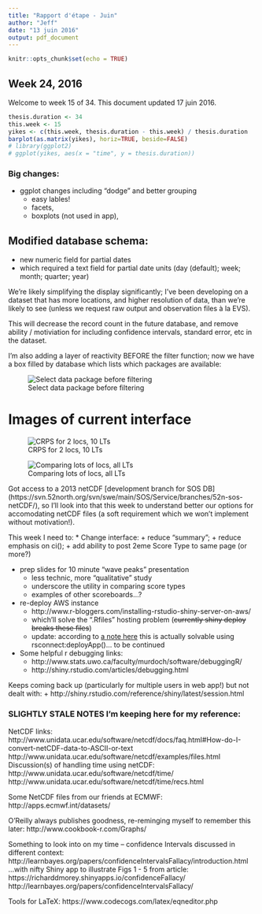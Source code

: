 ```yaml
---
title: "Rapport d'étape - Juin"
author: "Jeff"
date: "13 juin 2016"
output: pdf_document
---
```


```r
knitr::opts_chunk$set(echo = TRUE)
```


## Week 24, 2016
Welcome to week 15 of 34. This document updated 17 juin 2016.

```r
thesis.duration <- 34
this.week <- 15
yikes <- c(this.week, thesis.duration - this.week) / thesis.duration
barplot(as.matrix(yikes), horiz=TRUE, beside=FALSE)
# library(ggplot2)
# ggplot(yikes, aes(x = "time", y = thesis.duration))

```

### Big changes:
 - ggplot changes including "dodge" and better grouping 
   - easy lables! 
   - facets, 
   - boxplots (not used in app), 

## Modified database schema:
- new numeric field for partial dates
- which required a text field for partial date units (day (default); week; month; quarter; year)

We're likely simplifying the display significantly; I've been developing on a dataset that has more locations, and higher resolution of data, than we're likely to see (unless we request raw output and observation files à la EVS).

This will decrease the record count in the future database, and remove ability / motiviation for including confidence intervals, standard error, etc in the dataset.

I'm also adding a layer of reactivity BEFORE the filter function; now we have a box filled by database which lists which packages are available:

![Select data package before filtering](figures/inputPackageSelect.png)

# Images of current interface
![CRPS for 2 locs, 10 LTs](figures/2016-06-17_2locsCRPS.png)

![Comparing lots of locs, all LTs](figures/2016-06-17_lots.png)


Got access to a 2013 netCDF [development branch for SOS DB] (https://svn.52north.org/svn/swe/main/SOS/Service/branches/52n-sos-netCDF/), so I'll look into that this week to understand better our options for accomodating netCDF files (a soft requirement which we won't implement without motivation!).

This week I need to: 
* Change interface:
    + reduce "summary";
    + reduce emphasis on ci();
    + add ability to post 2eme Score Type to same page (or more?)

* prep slides for 10 minute "wave peaks" presentation
    + less technic, more "qualitative" study
    + underscore the utility in comparing score types
    + examples of other scoreboards...?

* re-deploy AWS instance
    + http://www.r-bloggers.com/installing-rstudio-shiny-server-on-aws/
    + which'll solve the ".Rfiles" hosting problem (~~currently shiny deploy breaks these files~~)
    + update: according to [a note here](https://groups.google.com/forum/#!msg/shinyapps-users/dMjMJlk0cPQ/kB4GiIE7DQAJ) this is actually solvable using rsconnect:deployApp()... to be continued

* Some helpful r debugging links:
    + http://www.stats.uwo.ca/faculty/murdoch/software/debuggingR/
    + http://shiny.rstudio.com/articles/debugging.html

Keeps coming back up (particularly for multiple users in web app!) but not dealt with:
    + http://shiny.rstudio.com/reference/shiny/latest/session.html


### SLIGHTLY STALE NOTES I'm keeping here for my reference:

NetCDF links:
http://www.unidata.ucar.edu/software/netcdf/docs/faq.html#How-do-I-convert-netCDF-data-to-ASCII-or-text
http://www.unidata.ucar.edu/software/netcdf/examples/files.html
Discussion(s) of handling time using netCDF:
http://www.unidata.ucar.edu/software/netcdf/time/
http://www.unidata.ucar.edu/software/netcdf/time/recs.html

Some NetCDF files from our friends at ECMWF:
http://apps.ecmwf.int/datasets/

O'Reilly always publishes goodness, re-reminging myself to remember this later:
http://www.cookbook-r.com/Graphs/

Something to look into on my time -- confidence Intervals discussed in different context:
http://learnbayes.org/papers/confidenceIntervalsFallacy/introduction.html
...with nifty Shiny app to illustrate Figs 1 - 5 from article:
https://richarddmorey.shinyapps.io/confidenceFallacy/
http://learnbayes.org/papers/confidenceIntervalsFallacy/

Tools for LaTeX:
https://www.codecogs.com/latex/eqneditor.php

